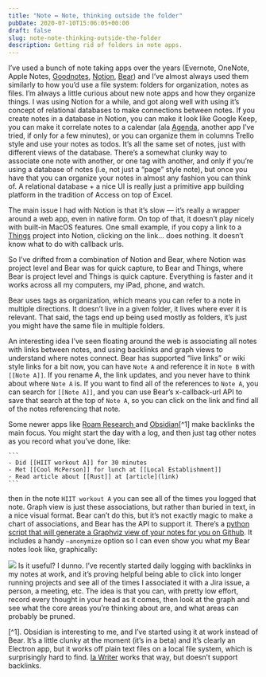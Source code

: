 ```yaml
---
title: "Note ↔ Note, thinking outside the folder"
pubDate: 2020-07-10T15:06:05+00:00
draft: false
slug: note-note-thinking-outside-the-folder
description: Getting rid of folders in note apps.
---
```


I’ve used a bunch of note taking apps over the years (Evernote, OneNote, Apple Notes, [Goodnotes](https://www.goodnotes.com), [Notion](https://www.notion.so), [Bear](****)) and I’ve almost always used them similarly to how you’d use a file system: folders for organization, notes as files. I’m always a little curious about new note apps and how they organize things. I was using Notion for a while, and got along well with using it’s concept of relational databases to make connections between notes. If you create notes in a database in Notion, you can make it look like Google Keep, you can make it correlate notes to a calendar (ala [Agenda](https://www.agenda.com), another app I’ve tried, if only for a few minutes), or you can organize them in columns Trello style and use your notes as todos. It’s all the same set of notes, just with different views of the database. There’s a somewhat clunky way to associate one note with another, or one tag with another, and only if you’re using a database of notes (i.e, not just a “page” style note), but once you have that you can organize your notes in almost any fashion you can think of. A relational database + a nice UI is really just a primitive app building platform in the tradition of Access on top of Excel.

The main issue I had with Notion is that it’s slow — it’s really a wrapper around a web app, even in native form. On top of that, it doesn’t play nicely with built-in MacOS features. One small example, if you copy a link to a [Things](https://culturedcode.com/things/) project into Notion, clicking on the link… does nothing. It doesn’t know what to do with callback urls.

So I’ve drifted from a combination of Notion and Bear, where Notion was project level and Bear was for quick capture, to Bear and Things, where Bear is project level and Things is quick capture. Everything is faster and it works across all my computers, my iPad, phone, and watch.

Bear uses tags as organization, which means you can refer to a note in multiple directions. It doesn’t live in a given folder, it lives where ever it is relevant. That said, the tags end up being used mostly as folders, it’s just you might have the same file in multiple folders.

An interesting idea I’ve seen floating around the web is associating all notes with links between notes, and using backlinks and graph views to understand where notes connect. Bear has supported “live links” or wiki style links for a bit now, you can have `Note A` and reference it in `Note B` with `[[Note A]]`. If you rename A, the link updates, and you never have to think about where `Note A` is. If you want to find all of the references to `Note A`, you can search for `[[Note A]]`, and you can use Bear’s x-callback-url API to save that search at the top of `Note A`, so you can click on the link and find all of the notes referencing that note.

Some newer apps like [Roam Research ](https://roamresearch.com) and [Obsidian](https://obsidian.md)[^1] make backlinks the main focus. You might start the day with a log, and then just tag other notes as you record what you’ve done, like:

    ```
    - Did [[HIIT workout A]] for 30 minutes
    - Met [[Cool McPerson]] for lunch at [[Local Establishment]]
    - Read article about [[Rust]] at [article](link)
    ```

then in the note `HIIT workout A` you can see all of the times you logged that note. Graph view is just these associations, but rather than buried in text, in a nice visual format. Bear can’t do this, but it’s not exactly magic to make a chart of associations, and Bear has the API to support it. There’s a [python script that will generate a Graphviz view of your notes for you on Github](https://github.com/rberenguel/bear-note-graph). It includes a handy `—anonymize` option so I can even show you what my Bear notes look like, graphically:

![](/assets/images/2020/bear_graph.png)
Is it useful? I dunno. I’ve recently started daily logging with backlinks in my notes at work, and it’s proving helpful being able to click into longer running projects and see all of the times I associated it with a Jira issue, a person, a meeting, etc. The idea is that you can, with pretty low effort, record every thought in your head as it comes, then look at the graph and see what the core areas you’re thinking about are, and what areas can probably be pruned.

[^1]. Obsidian is interesting to me, and I’ve started using it at work instead of Bear. It’s a little clunky at the moment (it’s in a beta) and it’s clearly an Electron app, but it works off plain text files on a local file system, which is surprisingly hard to find. [Ia Writer](https://ia.net/writer) works that way, but doesn’t support backlinks.
